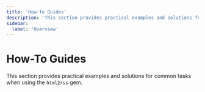 ```yaml
---
title: 'How-To Guides'
description: 'This section provides practical examples and solutions for common tasks when using the html2rss gem.'
sidebar:
  label: 'Overview'
---
```


# How-To Guides

This section provides practical examples and solutions for common tasks when using the `html2rss` gem.
